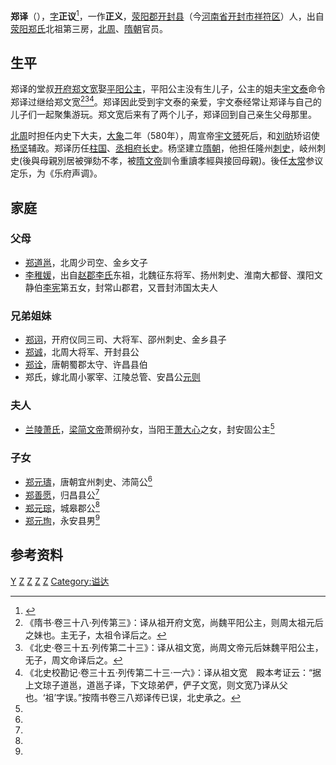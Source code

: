 '''郑译'''（{{bd|540年||591年|8月25日|catIdx=Z}}），[[表字|字]]'''正议'''<ref name=autogenerated1>{{Citation| author=王庆卫| year=2017年| title=《新出郑译墓志所见隋初的乐治与国家》| periodical=《形象史学》| volume=| issue=第01期| pages=第114-135| url=https://kns.cnki.net/KCMS/detail/detail.aspx?dbname=CJFDPREP&filename=XSXY201701010| doi=| oclc=| accessdate=2020-10-02| archive-date=2020-12-05| archive-url=https://web.archive.org/web/20201205091157/https://kns.cnki.net/KCMS/detail/detail.aspx?dbname=CJFDPREP&filename=XSXY201701010| dead-url=no}}</ref>，一作'''正义'''，[[荥阳郡|荥阳郡]][[开封县|开封县]]（今[[河南省|河南省]][[开封市|开封市]][[祥符区|祥符区]]）人，出自[[荥阳郑氏|荥阳郑氏]]北祖第三房，[[北周|北周]]、[[隋朝|隋朝]]官员。

==生平==
郑译的堂叔[[开府|开府]][[郑文宽|郑文宽]]娶[[平阳公主_(元怀之女)|平阳公主]]，平阳公主没有生儿子，公主的姐夫[[宇文泰|宇文泰]]命令郑译过继给郑文宽<ref>《隋书·卷三十八·列传第三》：译从祖开府文宽，尚魏平阳公主，则周太祖元后之妹也。主无子，太祖令译后之。</ref><ref>《北史·卷三十五·列传第二十三》：译从祖文宽，尚周文帝元后妹魏平阳公主，无子，周文命译后之。</ref><ref>《北史校勘记·卷三十五·列传第二十三·一六》：译从祖文宽　殿本考证云：“据上文琼子道邕，道邕子译，下文琼弟俨，俨子文宽，则文宽乃译从父也。‘祖’字误。”按隋书卷三八郑译传已误，北史承之。</ref>。郑译因此受到宇文泰的亲爱，宇文泰经常让郑译与自己的儿子们一起聚集游玩。郑文宽后来有了两个儿子，郑译回到自己亲生父母那里。

[[北周|北周]]时担任内史下大夫，[[大象_(年號)|大象]]二年（580年），周宣帝[[宇文赟|宇文赟]]死后，和[[劉昉_(隋朝)|刘昉]]矫诏使[[杨坚|杨坚]]辅政。郑译历任[[柱国|柱国]]、[[丞相府|丞相府]][[长史|长史]]。杨坚建立[[隋朝|隋朝]]，他担任隆州[[刺史|刺史]]，岐州刺史(後與母親別居被弾劾不孝，被[[隋文帝|隋文帝]]訓令重讀孝經與接回母親)。後任[[太常|太常]]参议定乐，为《乐府声调》。

==家庭==
{{main|荥阳郑氏世系图}}

===父母===
*[[郑道邕|郑道邕]]，北周少司空、金乡文子
*[[李稚媛|李稚媛]]，出自[[赵郡李氏|赵郡李氏]]东祖，北魏征东将军、扬州刺史、淮南大都督、濮阳文静伯[[李宪_(北魏)|李宪]]第五女，封常山郡君，又晋封沛国太夫人

===兄弟姐妹===
*[[郑诩|郑诩]]，开府仪同三司、大将军、邵州刺史、金乡县子
*[[郑诚|郑诚]]，北周大将军、开封县公
*[[郑诠|郑诠]]，唐朝蜀郡太守、许昌县伯
*郑氏，嫁北周小冢宰、江陵总管、安昌公[[元则|元则]]

===夫人===
*[[兰陵萧氏|兰陵萧氏]]，[[梁简文帝|梁简文帝]]萧纲孙女，当阳王[[萧大心|萧大心]]之女，封安固公主<ref name=autogenerated1 />

===子女===
*[[郑元璹|郑元璹]]，唐朝宜州刺史、沛简公<ref name=autogenerated1 />
*[[郑善愿|郑善愿]]，归昌县公<ref name=autogenerated1 />
*[[郑元琮|郑元琮]]，城皋郡公<ref name=autogenerated1 />
*[[郑元珣|郑元珣]]，永安县男<ref name=autogenerated1 />

== 参考资料 ==
{{reflist}}

[[Category:滎陽鄭氏|Y]]
[[Category:北周县公|Z]]
[[Category:北周国公|Z]]
[[Category:隋朝国公|Z]]
[[Category:隋朝刺史|Z]]
[[Category:谥达|Category:谥达]]